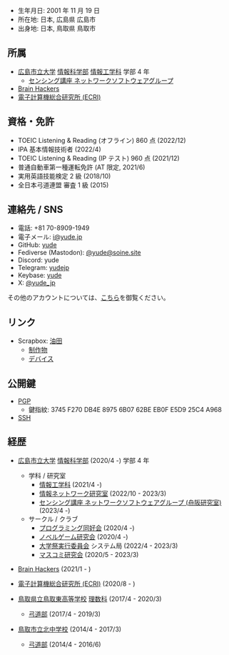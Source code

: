 - 生年月日: 2001 年 11 月 19 日
- 所在地: 日本, 広島県 広島市
- 出身地: 日本, 鳥取県 鳥取市

## 所属

- [広島市立大学](https://www.hiroshima-cu.ac.jp/) [情報科学部](https://www2.info.hiroshima-cu.ac.jp/) [情報工学科](https://www.hiroshima-cu.ac.jp/department/sciences/info/) 学部 4 年
  - [センシング講座 ネットワークソフトウェアグループ](https://funahcu.github.io/funalab/)
- [Brain Hackers](https://github.com/brain-hackers/README)
- [電子計算機総合研究所 (ECRI)](https://github.com/TeamECRI/)

## 資格・免許

- TOEIC Listening & Reading (オフライン) 860 点 (2022/12)
- IPA 基本情報技術者 (2022/4)
- TOEIC Listening & Reading (IP テスト) 960 点 (2021/12)
- 普通自動車第一種運転免許 (AT 限定, 2021/6)
- 実用英語技能検定 2 級 (2018/10)
- 全日本弓道連盟 審査 1 級 (2015)

## 連絡先 / SNS

- 電話: +81 70-8909-1949
- 電子メール: i@yude.jp
- GitHub: [yude](https://github.com/yude)
- Fediverse (Mastodon): [@yude@soine.site](https://mstdn.soine.site/@yude)
- Discord: yude
- Telegram: [yudejp](https://t.me/yudejp)
- Keybase: [yude](https://keybase.io/yude)
- X: [@yude_jp](https://x.com/yude_jp)

その他のアカウントについては、[こちら](https://scrapbox.io/yude/%E3%82%A2%E3%82%AB%E3%82%A6%E3%83%B3%E3%83%88)を御覧ください。

## リンク

- Scrapbox: [油田](https://scrapbox.io/yude)
  - [制作物](https://scrapbox.io/yude/%E5%88%B6%E4%BD%9C%E7%89%A9)
  - [デバイス](https://scrapbox.io/yude/%E3%83%87%E3%83%90%E3%82%A4%E3%82%B9)

## 公開鍵

- [PGP](https://github.com/yude.gpg)
  - 鍵指紋: 3745 F270 DB4E 8975 6B07 62BE EB0F E5D9 25C4 A968
- [SSH](https://github.com/yude.keys)

## 経歴

- [広島市立大学](https://www.hiroshima-cu.ac.jp/) [情報科学部](https://www2.info.hiroshima-cu.ac.jp/) (2020/4 -) 学部 4 年

  - 学科 / 研究室
    - [情報工学科](https://www.hiroshima-cu.ac.jp/department/sciences/info/) (2021/4 -)
    - [情報ネットワーク研究室](http://www.net.info.hiroshima-cu.ac.jp/) (2022/10 - 2023/3)
    - [センシング講座 ネットワークソフトウェアグループ (舟阪研究室)](https://funahcu.github.io/funalab/) (2023/4 -)
  - サークル / クラブ
    - [プログラミング同好会](https://twitter.com/HCU_ProgramClub) (2020/4 -)
    - [ノベルゲーム研究会](https://twitter.com/hcunovelgame) (2020/4 -)
    - [大学祭実行委員会](https://ichidaisai.com) システム局 (2022/4 - 2023/3)
    - [マスコミ研究会](https://twitter.com/masukenDP) (2020/5 - 2023/3)

- [Brain Hackers](https://github.com/brain-hackers/README) (2021/1 - )
- [電子計算機総合研究所 (ECRI)](https://github.com/TeamECRI/) (2020/8 - )
- [鳥取県立鳥取東高等学校](https://www.torikyo.ed.jp/torie-h/) [理数科](https://www.torikyo.ed.jp/torie-h/%E7%90%86%E6%95%B0%E7%A7%91) (2017/4 - 2020/3)
  - [弓道部](https://www.torikyo.ed.jp/torie-h/%E9%83%A8%E6%B4%BB%E5%8B%95/%E5%BC%93%E9%81%93) (2017/4 - 2019/3)
- [鳥取市立北中学校](https://sites.google.com/g.torikyo.ed.jp/torin-jhp/) (2014/4 - 2017/3)
  - [弓道部](https://sites.google.com/g.torikyo.ed.jp/torin-jhp/%E9%83%A8%E6%B4%BB%E5%8B%95/%E5%90%84%E9%83%A8%E5%B9%B4%E9%96%93%E6%B4%BB%E5%8B%95%E8%A8%88%E7%94%BB?authuser=0) (2014/4 - 2016/6)
